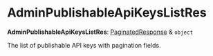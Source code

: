 
# AdminPublishableApiKeysListRes

 **AdminPublishableApiKeysListRes**: [PaginatedResponse](../../interfaces/medusa.PaginatedResponse/page.mdx) & `object`

The list of publishable API keys with pagination fields.
